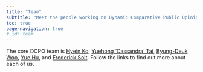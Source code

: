 ```yaml
---
title: "Team"
subtitle: "Meet the people working on Dynamic Comparative Public Opinion"
toc: true
page-navigation: true
# id: team
---
```


The core DCPO team is [Hyein Ko](hyein.qmd), [Yuehong 'Cassandra' Tai](cassandra.qmd), [Byung-Deuk Woo](byung-deuk.qmd), [Yue Hu](hu.qmd), and [Frederick Solt](fsolt.qmd).  Follow the links to find out more about each of us.

